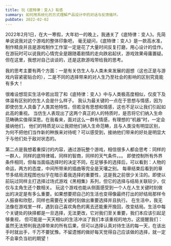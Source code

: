 ```yaml
---
title: 玩《底特律：变人》有感
summary: 如何用系统化的方式理解产品设计中的对话与反馈循环。
pubDate: 2022-02-02
---
```


2022年2月1日，在大一寒假，大年初一的晚上，我通关了《底特律：变人》。先简单说说我对这个游戏的整体印象吧，
毫无疑问，《底特律：变人》是一款高水准，制作精良并且是游戏制作工作室一定是花了大量时间反复打磨，用心设计的佳作。
在游玩时可以说我的心情完全是跟随着剧情的走向跌宕起伏，游戏效果毋庸置疑。但在这里，我想对自己谈谈的，还是这款游戏带给我的思考。

我的思考主要有两个方面：一是有关仿生人与人类未来发展的遐想（这也正是与游戏内容紧密贴合的），二是不同的选择带来的对人生乃至社会的影响的区别究竟能有多大！

很难设想现实生活中若出现了和《底特律：变人》中与人类极高度相似，仅皮下及体温有区别的仿生人会是什么样子。
我认为最关键的一点在于思想与情感，因为即使仿生人具备了人类其他特性，但若没有思想和情感，这也不足以让我们引起如此高的重视。
当仿生人表现出了这两个真正的人的特质时，是否将它们纳入生命范畴确实值得深思。在我看来，面对这么一群有情感，有理想的“机器”时，一定会接纳他们，
他们的特质足以让我把他们纳入生命范畴，且与人类没有明显区别，为何不把他们当作新的种族来对待呢？可以感受到，接纳他们带来的好处是明显大于与他们处于敌对状态的。

第二点是我想着重探讨的内容，通过游玩整个游戏，相信很多人都会思考：同样的一群人，同样的底特律城，同样的智商，同样的天气条件。。。
即使控制所有外界条件相同，但每当面临选择时的决定不同，在足够多的选择后，可以看到：人物的命运，两方的态度，中间所带来的插曲等完全是天壤之别。
每章结束后看到的章节多结局流程图也似乎在暗示着我选择的重要性，这是我之前很少关注的。即使以前玩过同样主打选择过场式游戏《黑相集》系列，但它的选择与结局关联较少，仅仅与主角生还个数相关。
玩这个游戏也能从侧面感受到一个人在人生关键时刻做出的决定是有多么重要。如果想要把自己的生活也变得像最终打出的好结局那样令人振奋和欣慰，同样也需要在关键时刻做出重要选择并且执行。
在生活中，我无法像在游戏里一样，遇到自己喜欢角色的离去还能重开挽回，改变结局。生活中每个关键处的抉择都是一旦选择，无法更改，它对我们至关重要，我们本应该引起足够重视，
但可能是一天天相似的生活冲淡了我们本该重视的地方。这提醒我们：虽然无法预判我选择带来的所有后果，但可以选择认真对待生活的每一天，在该出手时就出手，千万不要犹豫。不留遗憾的做好每天觉得自己应该做的选择，就一定不会辜负当初的期望！
